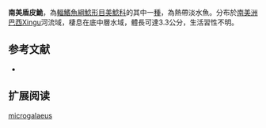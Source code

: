 {{Speciesbox
| name = 南美盾皮鮠
| image = 
| image_width = 250px
| image_caption = 
| status = NE
| status_system = IUCN3.1
| genus = Aspidoras
| species = microgalaeus
| authority = Britto, 1998
| synonyms = 
}}

'''南美盾皮鮠'''，為[[輻鰭魚綱|輻鰭魚綱]][[鯰形目|鯰形目]][[美鯰科|美鯰科]]的其中一[[種|種]]，為熱帶淡水魚。分布於[[南美洲|南美洲]][[巴西|巴西]]Xingu河流域，棲息在底中層水域，體長可達3.3公分，生活習性不明。

==参考文献==
*{{FishBase_species|genus=Aspidoras|species=microgalaeus|year=2014|month=11}}

== 扩展阅读 ==
{{refbegin}}
{{wikispecies-inline|Aspidoras microgalaeus|南美盾皮鮠}}
{{refend}}
{{Taxonbar|from=Q6429836}}

[[Category:盾皮鮠屬|microgalaeus]]